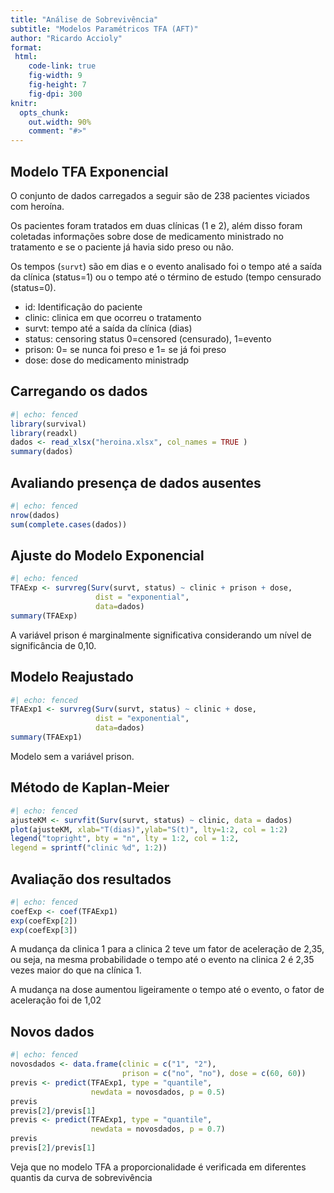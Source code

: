 ```yaml
---
title: "Análise de Sobrevivência"
subtitle: "Modelos Paramétricos TFA (AFT)"
author: "Ricardo Accioly"
format:
 html:
    code-link: true
    fig-width: 9
    fig-height: 7
    fig-dpi: 300
knitr:
  opts_chunk: 
    out.width: 90%
    comment: "#>"
---
```


## Modelo TFA Exponencial

O conjunto de dados carregados a seguir são de 238 pacientes viciados com heroína.

Os pacientes foram tratados em duas clínicas (1 e 2), além disso foram coletadas informações sobre dose de medicamento ministrado no tratamento e se o paciente já havia sido preso ou não.

Os tempos (`survt`) são em dias e o evento analisado foi o tempo até a saída da clínica (status=1) ou o tempo até o término de estudo (tempo censurado (status=0).

-   id: Identificação do paciente
-   clinic: clinica em que ocorreu o tratamento
-   survt: tempo até a saída da clínica (dias)
-   status: censoring status 0=censored (censurado), 1=evento
-   prison: 0= se nunca foi preso e 1= se já foi preso
-   dose: dose do medicamento ministradp

## Carregando os dados

```r
#| echo: fenced
library(survival)
library(readxl)
dados <- read_xlsx("heroina.xlsx", col_names = TRUE )
summary(dados)
```

## Avaliando presença de dados ausentes

```r
#| echo: fenced
nrow(dados)
sum(complete.cases(dados))
```

## Ajuste do Modelo Exponencial

```r
#| echo: fenced
TFAExp <- survreg(Surv(survt, status) ~ clinic + prison + dose,
                   dist = "exponential", 
                   data=dados)
summary(TFAExp)
```

A variável prison é marginalmente significativa considerando um nível de significância de 0,10.

## Modelo Reajustado

```r
#| echo: fenced
TFAExp1 <- survreg(Surv(survt, status) ~ clinic + dose,
                   dist = "exponential", 
                   data=dados)
summary(TFAExp1)
```

Modelo sem a variável prison.

## Método de Kaplan-Meier

```r
#| echo: fenced
ajusteKM <- survfit(Surv(survt, status) ~ clinic, data = dados)
plot(ajusteKM, xlab="T(dias)",ylab="S(t)", lty=1:2, col = 1:2) 
legend("topright", bty = "n", lty = 1:2, col = 1:2,
legend = sprintf("clinic %d", 1:2))
```

## Avaliação dos resultados

```r
#| echo: fenced
coefExp <- coef(TFAExp1)
exp(coefExp[2])
exp(coefExp[3])
```

A mudança da clinica 1 para a clinica 2 teve um fator de aceleração de 2,35, ou seja, na mesma probabilidade o tempo até o evento na clinica 2 é 2,35 vezes maior do que na clínica 1.

A mudança na dose aumentou ligeiramente o tempo até o evento, o fator de aceleração foi de 1,02

## Novos dados

```r
#| echo: fenced
novosdados <- data.frame(clinic = c("1", "2"),
                         prison = c("no", "no"), dose = c(60, 60))
previs <- predict(TFAExp1, type = "quantile", 
                  newdata = novosdados, p = 0.5)
previs
previs[2]/previs[1]
previs <- predict(TFAExp1, type = "quantile", 
                  newdata = novosdados, p = 0.7)
previs
previs[2]/previs[1]
```

Veja que no modelo TFA a proporcionalidade é verificada em diferentes quantis da curva de sobrevivência
